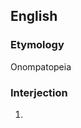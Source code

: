 ==English==

===Etymology===
Onompatopeia

===Interjection===
{{infl|en|interjection}}

# {{alternative spelling of|achoo}}